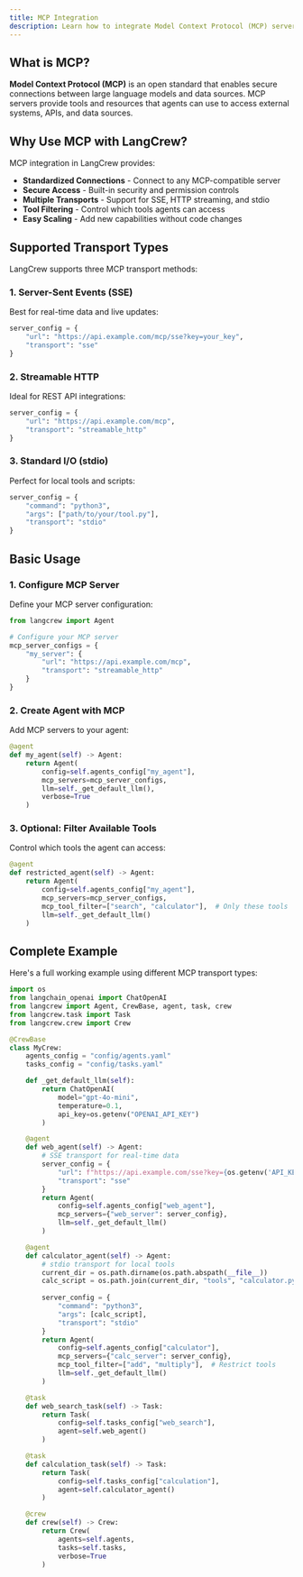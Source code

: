 ```yaml
---
title: MCP Integration
description: Learn how to integrate Model Context Protocol (MCP) servers with LangCrew agents
---
```


## What is MCP?

**Model Context Protocol (MCP)** is an open standard that enables secure connections between large language models and data sources. MCP servers provide tools and resources that agents can use to access external systems, APIs, and data sources.

## Why Use MCP with LangCrew?

MCP integration in LangCrew provides:

- **Standardized Connections** - Connect to any MCP-compatible server
- **Secure Access** - Built-in security and permission controls  
- **Multiple Transports** - Support for SSE, HTTP streaming, and stdio
- **Tool Filtering** - Control which tools agents can access
- **Easy Scaling** - Add new capabilities without code changes

## Supported Transport Types

LangCrew supports three MCP transport methods:

### 1. Server-Sent Events (SSE)
Best for real-time data and live updates:

```python
server_config = {
    "url": "https://api.example.com/mcp/sse?key=your_key",
    "transport": "sse"
}
```

### 2. Streamable HTTP
Ideal for REST API integrations:

```python
server_config = {
    "url": "https://api.example.com/mcp",
    "transport": "streamable_http"
}
```

### 3. Standard I/O (stdio)
Perfect for local tools and scripts:

```python
server_config = {
    "command": "python3",
    "args": ["path/to/your/tool.py"],
    "transport": "stdio"
}
```

## Basic Usage

### 1. Configure MCP Server

Define your MCP server configuration:

```python
from langcrew import Agent

# Configure your MCP server
mcp_server_configs = {
    "my_server": {
        "url": "https://api.example.com/mcp",
        "transport": "streamable_http"
    }
}
```

### 2. Create Agent with MCP

Add MCP servers to your agent:

```python
@agent
def my_agent(self) -> Agent:
    return Agent(
        config=self.agents_config["my_agent"],
        mcp_servers=mcp_server_configs,
        llm=self._get_default_llm(),
        verbose=True
    )
```

### 3. Optional: Filter Available Tools

Control which tools the agent can access:

```python
@agent
def restricted_agent(self) -> Agent:
    return Agent(
        config=self.agents_config["my_agent"],
        mcp_servers=mcp_server_configs,
        mcp_tool_filter=["search", "calculator"],  # Only these tools
        llm=self._get_default_llm()
    )
```

## Complete Example

Here's a full working example using different MCP transport types:

```python
import os
from langchain_openai import ChatOpenAI
from langcrew import Agent, CrewBase, agent, task, crew
from langcrew.task import Task
from langcrew.crew import Crew

@CrewBase
class MyCrew:
    agents_config = "config/agents.yaml"
    tasks_config = "config/tasks.yaml"

    def _get_default_llm(self):
        return ChatOpenAI(
            model="gpt-4o-mini", 
            temperature=0.1, 
            api_key=os.getenv("OPENAI_API_KEY")
        )

    @agent
    def web_agent(self) -> Agent:
        # SSE transport for real-time data
        server_config = {
            "url": f"https://api.example.com/sse?key={os.getenv('API_KEY')}",
            "transport": "sse"
        }
        return Agent(
            config=self.agents_config["web_agent"],
            mcp_servers={"web_server": server_config},
            llm=self._get_default_llm()
        )

    @agent  
    def calculator_agent(self) -> Agent:
        # stdio transport for local tools
        current_dir = os.path.dirname(os.path.abspath(__file__))
        calc_script = os.path.join(current_dir, "tools", "calculator.py")
        
        server_config = {
            "command": "python3",
            "args": [calc_script],
            "transport": "stdio"
        }
        return Agent(
            config=self.agents_config["calculator"],
            mcp_servers={"calc_server": server_config},
            mcp_tool_filter=["add", "multiply"],  # Restrict tools
            llm=self._get_default_llm()
        )

    @task
    def web_search_task(self) -> Task:
        return Task(
            config=self.tasks_config["web_search"],
            agent=self.web_agent()
        )

    @task
    def calculation_task(self) -> Task:
        return Task(
            config=self.tasks_config["calculation"],
            agent=self.calculator_agent()
        )

    @crew
    def crew(self) -> Crew:
        return Crew(
            agents=self.agents,
            tasks=self.tasks,
            verbose=True
        )
```